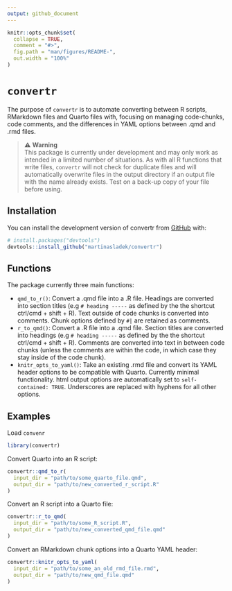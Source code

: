 ```yaml
---
output: github_document
---
```


<!-- README.md is generated from README.Rmd. Please edit that file -->

```r
knitr::opts_chunk$set(
  collapse = TRUE,
  comment = "#>",
  fig.path = "man/figures/README-",
  out.width = "100%"
)
```

# `convertr`

<!-- badges: start -->
<!-- badges: end -->

The purpose of `convertr` is to automate converting between R scripts, RMarkdown files and Quarto files with, focusing on managing code-chunks, code comments, and the differences in YAML options between .qmd and .rmd files. 

> ⚠️ **Warning**  
> This package is currently under development and may only work as intended in a limited number of situations. As with all R functions that write files, `convertr` will not check for duplicate files and will automatically overwrite files in the output directory if an output file with the name already exists. Test on a back-up copy of your file before using.  


## Installation

You can install the development version of convertr from [GitHub](https://github.com/) with:

``` r
# install.packages("devtools")
devtools::install_github("martinasladek/convertr")
```

## Functions

The package currently three main functions: 

- `qmd_to_r()`: Convert a .qmd file into a .R file. Headings are converted into section titles (e.g `# heading -----` as defined by the the shortcut ctrl/cmd + shift + R). Text outside of code chunks is converted into comments. Chunk options defined by `#|` are retained as comments.  
- `r_to_qmd()`: Convert a .R file into a .qmd file. Section titles are converted into headings (e.g `# heading -----` as defined by the the shortcut ctrl/cmd + shift + R). Comments are converted into text in between code chunks (unless the comments are within the code, in which case they stay inside of the code chunk).  
- `knitr_opts_to_yaml()`: Take an existing .rmd file and convert its YAML header options to be compatible with Quarto. Currently minimal functionality. html output options are automatically set to `self-contained: TRUE`. Underscores are replaced with hyphens for all other options.

## Examples

Load `convenr`

```r
library(convertr)
```

Convert Quarto into an R script: 

```r
convertr::qmd_to_r(
  input_dir = "path/to/some_quarto_file.qmd",
  output_dir = "path/to/new_converted_r_script.R"
)
```

Convert an R script into a Quarto file:

```r
convertr::r_to_qmd(
  input_dir = "path/to/some_R_script.R",
  output_dir = "path/to/new_converted_qmd_file.qmd"
)
```

Convert an RMarkdown chunk options into a Quarto YAML header: 

```r
convertr::knitr_opts_to_yaml(
  input_dir = "path/to/some_an_old_rmd_file.rmd",
  output_dir = "path/to/new_qmd_file.qmd"
)
```



